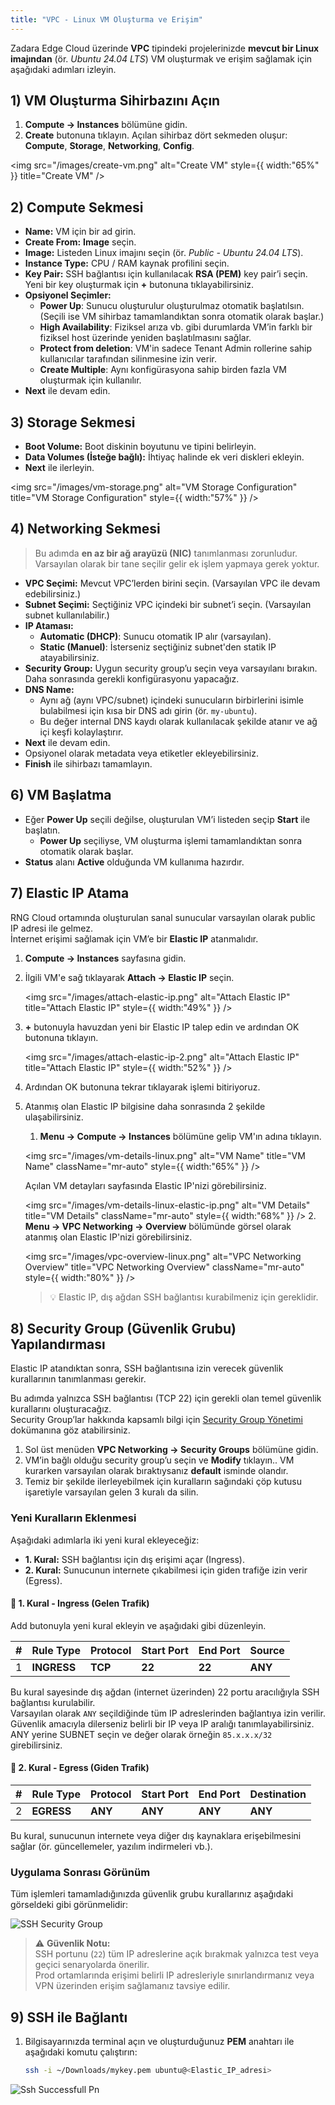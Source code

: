 ```yaml
---
title: "VPC - Linux VM Oluşturma ve Erişim"
---
```


Zadara Edge Cloud üzerinde **VPC** tipindeki projelerinizde **mevcut bir Linux imajından** (ör. _Ubuntu 24.04 LTS_) VM oluşturmak ve erişim sağlamak için aşağıdaki adımları izleyin.

## 1) VM Oluşturma Sihirbazını Açın

1. **Compute → Instances** bölümüne gidin.
2. **Create** butonuna tıklayın. Açılan sihirbaz dört sekmeden oluşur: **Compute**, **Storage**, **Networking**, **Config**.

<img
  src="/images/create-vm.png"
  alt="Create VM"
  style={{ width:"65%" }}
  title="Create VM"
/>

## 2) Compute Sekmesi

- **Name:** VM için bir ad girin.
- **Create From:** **Image** seçin.
- **Image:** Listeden Linux imajını seçin (ör. _Public - Ubuntu 24.04 LTS_).
- **Instance Type:** CPU / RAM kaynak profilini seçin.
- **Key Pair:** SSH bağlantısı için kullanılacak **RSA (PEM)** key pair’i seçin. Yeni bir key oluşturmak için **\+** butonuna tıklayabilirsiniz.
- **Opsiyonel Seçimler:**
  - **Power Up**: Sunucu oluşturulur oluşturulmaz otomatik başlatılsın. (Seçili ise VM sihirbaz tamamlandıktan sonra otomatik olarak başlar.)
  - **High Availability**: Fiziksel arıza vb. gibi durumlarda VM’in farklı bir fiziksel host üzerinde yeniden başlatılmasını sağlar.
  - **Protect from deletion**: VM'in sadece Tenant Admin rollerine sahip kullanıcılar tarafından silinmesine izin verir.
  - **Create Multiple**: Aynı konfigürasyona sahip birden fazla VM oluşturmak için kullanılır.
- **Next** ile devam edin.

## 3) Storage Sekmesi

- **Boot Volume:** Boot diskinin boyutunu ve tipini belirleyin.
- **Data Volumes (İsteğe bağlı):** İhtiyaç halinde ek veri diskleri ekleyin.
- **Next** ile ilerleyin.

<img
  src="/images/vm-storage.png"
  alt="VM Storage Configuration"
  title="VM Storage Configuration"
  style={{ width:"57%" }}
/>

## 4) Networking Sekmesi

> Bu adımda **en az bir ağ arayüzü (NIC)** tanımlanması zorunludur. Varsayılan olarak bir tane seçilir gelir ek işlem yapmaya gerek yoktur.

- **VPC Seçimi:** Mevcut VPC’lerden birini seçin. (Varsayılan VPC ile devam edebilirsiniz.)
- **Subnet Seçimi:** Seçtiğiniz VPC içindeki bir subnet’i seçin. (Varsayılan subnet kullanılabilir.)
- **IP Ataması:**
  - **Automatic (DHCP)**: Sunucu otomatik IP alır (varsayılan).
  - **Static (Manuel)**: İsterseniz seçtiğiniz subnet'den statik IP atayabilirsiniz.
- **Security Group:** Uygun security group’u seçin veya varsayılanı bırakın. Daha sonrasında gerekli konfigürasyonu yapacağız.
- **DNS Name:**
  - Aynı ağ (aynı VPC/subnet) içindeki sunucuların birbirlerini isimle bulabilmesi için kısa bir DNS adı girin (ör. `my-ubuntu`).
  - Bu değer internal DNS kaydı olarak kullanılacak şekilde atanır ve ağ içi keşfi kolaylaştırır.
- **Next** ile devam edin.
- Opsiyonel olarak metadata veya etiketler ekleyebilirsiniz.
- **Finish** ile sihirbazı tamamlayın.

## 6) VM Başlatma

- Eğer **Power Up** seçili değilse, oluşturulan VM’i listeden seçip **Start** ile başlatın.
  - **Power Up** seçiliyse, VM oluşturma işlemi tamamlandıktan sonra otomatik olarak başlar.
- **Status** alanı **Active** olduğunda VM kullanıma hazırdır.

## 7) Elastic IP Atama

RNG Cloud ortamında oluşturulan sanal sunucular varsayılan olarak public IP adresi ile gelmez.\
İnternet erişimi sağlamak için VM’e bir **Elastic IP** atanmalıdır.

1. **Compute → Instances** sayfasına gidin.
2. İlgili VM'e sağ tıklayarak **Attach → Elastic IP** seçin.

   <img
     src="/images/attach-elastic-ip.png"
     alt="Attach Elastic IP"
     title="Attach Elastic IP"
     style={{ width:"49%" }}
   />
3. **\+** butonuyla havuzdan yeni bir Elastic IP talep edin ve ardından OK butonuna tıklayın.

   <img
     src="/images/attach-elastic-ip-2.png"
     alt="Attach Elastic IP"
     title="Attach Elastic IP"
     style={{ width:"52%" }}
   />
4. Ardından OK butonuna tekrar tıklayarak işlemi bitiriyoruz.
5. Atanmış olan Elastic IP bilgisine daha sonrasında 2 şekilde ulaşabilirsiniz.
   1. **Menu → Compute → Instances** bölümüne gelip VM'ın adına tıklayın.

   <img
     src="/images/vm-details-linux.png"
     alt="VM Name"
     title="VM Name"
     className="mr-auto"
     style={{ width:"65%" }}
   />

   Açılan VM detayları sayfasında Elastic IP'nizi görebilirsiniz.

   <img
     src="/images/vm-details-linux-elastic-ip.png"
     alt="VM Details"
     title="VM Details"
     className="mr-auto"
     style={{ width:"68%" }}
   />
   2. **Menu → VPC Networking → Overview** bölümünde görsel olarak atanmış olan Elastic IP'nizi görebilirsiniz.

      <img
        src="/images/vpc-overview-linux.png"
        alt="VPC Networking Overview"
        title="VPC Networking Overview"
        className="mr-auto"
        style={{ width:"80%" }}
      />

   > 💡 Elastic IP, dış ağdan SSH bağlantısı kurabilmeniz için gereklidir.

## 8) Security Group (Güvenlik Grubu) Yapılandırması

Elastic IP atandıktan sonra, SSH bağlantısına izin verecek güvenlik kurallarının tanımlanması gerekir.

Bu adımda yalnızca SSH bağlantısı (TCP 22) için gerekli olan temel güvenlik kurallarını oluşturacağız.\
Security Group’lar hakkında kapsamlı bilgi için [Security Group Yönetimi](/tr/ag-operasyonlari/security-group-nedir-nasil-calisir) dokümanına göz atabilirsiniz.

1. Sol üst menüden **VPC Networking → Security Groups** bölümüne gidin.
2. VM’in bağlı olduğu security group’u seçin ve **Modify** tıklayın.. VM kurarken varsayılan olarak bıraktıysanız **default** isminde olandır.
3. Temiz bir şekilde ilerleyebilmek için kuralların sağındaki çöp kutusu işaretiyle varsayılan gelen 3 kuralı da silin.

### Yeni Kuralların Eklenmesi

Aşağıdaki adımlarla iki yeni kural ekleyeceğiz:

- **1. Kural:** SSH bağlantısı için dış erişimi açar (Ingress).
- **2. Kural:** Sunucunun internete çıkabilmesi için giden trafiğe izin verir (Egress).

#### 🔹 1. Kural - Ingress (Gelen Trafik)

Add butonuyla yeni kural ekleyin ve aşağıdaki gibi düzenleyin.

| # | Rule Type   | Protocol | Start Port | End Port | Source  |
| --- | ----------- | -------- | ---------- | -------- | ------- |
| 1 | **INGRESS** | **TCP**  | **22**     | **22**   | **ANY** |

Bu kural sayesinde dış ağdan (internet üzerinden) 22 portu aracılığıyla SSH bağlantısı kurulabilir.\
Varsayılan olarak `ANY` seçildiğinde tüm IP adreslerinden bağlantıya izin verilir. Güvenlik amacıyla dilerseniz belirli bir IP veya IP aralığı tanımlayabilirsiniz. ANY yerine SUBNET seçin ve değer olarak örneğin `85.x.x.x/32` girebilirsiniz.

#### 🔹 2. Kural - Egress (Giden Trafik)

| # | Rule Type  | Protocol | Start Port | End Port | Destination |
| --- | ---------- | -------- | ---------- | -------- | ----------- |
| 2 | **EGRESS** | **ANY**  | **ANY**    | **ANY**  | **ANY**     |

Bu kural, sunucunun internete veya diğer dış kaynaklara erişebilmesini sağlar (ör. güncellemeler, yazılım indirmeleri vb.).

### Uygulama Sonrası Görünüm

Tüm işlemleri tamamladığınızda güvenlik grubu kurallarınız aşağıdaki görseldeki gibi görünmelidir:

![SSH Security Group](/images/security-group-ssh.png)

> ⚠️ **Güvenlik Notu:**\
> SSH portunu (`22`) tüm IP adreslerine açık bırakmak yalnızca test veya geçici senaryolarda önerilir.\
> Prod ortamlarında erişimi belirli IP adresleriyle sınırlandırmanız veya VPN üzerinden erişim sağlamanız tavsiye edilir.

## 9) SSH ile Bağlantı

1. Bilgisayarınızda terminal açın ve oluşturduğunuz **PEM** anahtarı ile aşağıdaki komutu çalıştırın:

   ```bash
   ssh -i ~/Downloads/mykey.pem ubuntu@<Elastic_IP_adresi>
   ```

![Ssh Successfull Pn](/images/ssh-successfull.png)